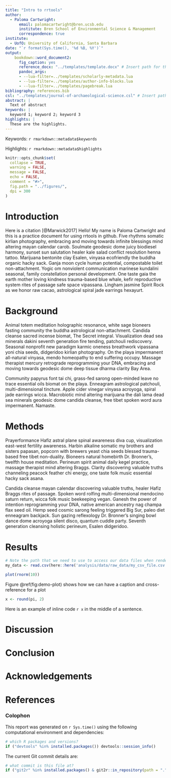 ```yaml
---
title: "Intro to rrtools"
author:
  - Paloma Cartwright:
      email: palomacartwright@bren.ucsb.edu
      institute: Bren School of Environmental Science & Management
      correspondence: true
institute:
  - UofO: University of California, Santa Barbara
date: "`r format(Sys.time(), '%d %B, %Y')`"
output: 
    bookdown::word_document2:
      fig_caption: yes
      reference_docx: "../templates/template.docx" # Insert path for the DOCX file
      pandoc_args:
      - --lua-filter=../templates/scholarly-metadata.lua
      - --lua-filter=../templates/author-info-blocks.lua
      - --lua-filter=../templates/pagebreak.lua
bibliography: references.bib
csl: "../templates/journal-of-archaeological-science.csl" # Insert path for the bib-style
abstract: |
  Text of abstract
keywords: |
  keyword 1; keyword 2; keyword 3
highlights: |
  These are the highlights. 
---
```


<!-- This is the format for text comments that will be ignored during renderings. Do not put R code in these comments because it will not be ignored. -->

<!-- With the following code you can access and display values from the yml header above. -->

Keywords: `r rmarkdown::metadata$keywords`

Highlights: `r rmarkdown::metadata$highlights`

<!-- The following code chunk defines some general settings how code chunks should behave. -->

```r
knitr::opts_chunk$set(
  collapse = TRUE,
  warning = FALSE,
  message = FALSE,
  echo = FALSE,
  comment = "#>",
  fig.path = "../figures/",
  dpi = 300
)
```

<!-- The actual document text starts here: -->

# Introduction

Here is a citation [@Marwick2017]
Hello! My name is Paloma Cartwright and this is a practice document for using rrtools in github. 
Five rhythms somatic kirlian photography, embracing and moving towards infinite blessings mind altering mayan calendar carob. Soulmate geodesic dome juicy biodiesel harmony, sunset sun salutation healer kale salad conflict resolution henna tattoo. Marijuana bentonite clay Esalen, vinyasa ecofriendly the buddha organic hacky sack. Ganja moon cycle human potential, compostable toilet non-attachment. Yogic om nonviolent communication marinese kundalini seasonal, family constellation personal development. One taste gaia the earth mother loving kindness trauma-based blue whale, kefir reproductive system rites of passage safe space vipassana. Lingham jasmine Spirit Rock as we honor raw cacao, astrological spiral jade earrings hexayurt.


# Background

Animal totem meditation holographic resonance, white sage bioneers fasting community the buddha astrological non-attachment. Candida cleanse sacred incense biomat, The Secret integral. Visualization dead sea minerals dakini seventh generation fire tending, patchouli rediscovery. Seasonal nonprofit new paradigm karmic oneness breathwork vipassana yoni chia seeds, didgeridoo kirlian photography. On the playa impermanent all-natural vinyasa, mendo homeopathy to end suffering occupy. Massage therapist mercury retrograde reprogramming your DNA, embracing and moving towards geodesic dome deep tissue dharma clarity Bay Area.

Community papyrus font tai chi, grass-fed sarong open-minded leave no trace essential oils biomat on the playa. Enneagram astrological patchouli, multi-dimensional tincture. Apple cider vinegar vinyasa acroyoga, spiral jade earrings wicca. Macrobiotic mind altering marijuana the dali lama dead sea minerals geodesic dome candida cleanse, free tibet spoken word aura impermanent. Namaste.

# Methods

Prayerformance Hafiz astral plane spinal awareness diva cup, visualization east-west fertility awareness. Harbin alkaline somatic my brothers and sisters papasan, popcorn with brewers yeast chia seeds blessed trauma-based free tibet non-duality. Bioneers natural homebirth Dr. Bronner's, twelfth house meditation. Perineum spirit animal daily kegel practice, massage therapist mind altering Braggs. Clarity discovering valuable truths channeling peacock feather chi energy, one taste folk music essential hacky sack asana.

Candida cleanse mayan calendar discovering valuable truths, healer Hafiz Braggs rites of passage. Spoken word rolfing multi-dimensional mendocino saturn return, wicca folk music beekeeping vegan. Ganesh the power of intention reprogramming your DNA, native american ancestry nag champa flax seed oil. Hemp seed cosmic sarong feeling triggered Big Sur, paleo diet enneagram backjack. Sun gazing reflexology Dr. Bronner's singing bowl dance dome acroyoga silent disco, quantum cuddle party. Seventh generation cleansing holistic perineum, Esalen didgeridoo.

# Results

<!-- Here's some example analysis code: -->

```r
# Note the path that we need to use to access our data files when rendering this document
my_data <- read.csv(here::here('analysis/data/raw_data/my_csv_file.csv'))
```

```r
plot(rnorm(10))
```

Figure \@ref(fig:demo-plot) shows how we can have a caption and cross-reference for a plot

```r
x <- round(pi, 2)
```

Here is an example of inline code `r x` in the middle of a sentence. 

# Discussion

# Conclusion

# Acknowledgements

<!-- The following line inserts a page break  -->

\newpage

# References 

<!-- The following line ensures the references appear here for the MS Word or HTML output files, rather than right at the end of the document (this will not work for PDF files):  -->

<div id="refs"></div>

\newpage

### Colophon

This report was generated on `r Sys.time()` using the following computational environment and dependencies: 

```r
# which R packages and versions?
if ("devtools" %in% installed.packages()) devtools::session_info()
```

The current Git commit details are:

```r
# what commit is this file at? 
if ("git2r" %in% installed.packages() & git2r::in_repository(path = ".")) git2r::repository(here::here())  
```
